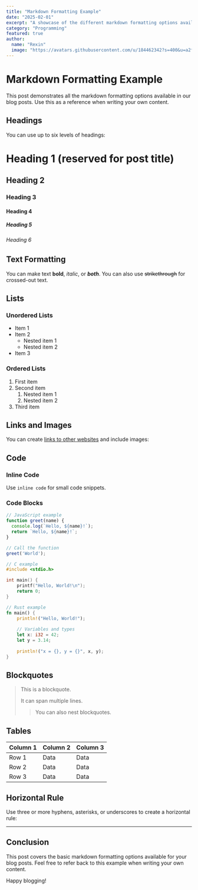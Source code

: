 ```yaml
---
title: "Markdown Formatting Example"
date: "2025-02-01"
excerpt: "A showcase of the different markdown formatting options available in our blog posts."
category: "Programming"
featured: true
author:
  name: "Rexin"
  image: "https://avatars.githubusercontent.com/u/184462342?s=400&u=a2f83a4a245ecae91d6b862aa8e876e6a5659801&v=4"
---
```


# Markdown Formatting Example

This post demonstrates all the markdown formatting options available in our blog posts. Use this as a reference when writing your own content.

## Headings

You can use up to six levels of headings:

# Heading 1 (reserved for post title)
## Heading 2
### Heading 3
#### Heading 4
##### Heading 5
###### Heading 6

## Text Formatting

You can make text **bold**, *italic*, or ***both***. You can also use ~~strikethrough~~ for crossed-out text.

## Lists

### Unordered Lists

- Item 1
- Item 2
  - Nested item 1
  - Nested item 2
- Item 3

### Ordered Lists

1. First item
2. Second item
   1. Nested item 1
   2. Nested item 2
3. Third item

## Links and Images

You can create [links to other websites](https://nextjs.org) and include images:

## Code

### Inline Code

Use `inline code` for small code snippets.

### Code Blocks

```javascript
// JavaScript example
function greet(name) {
  console.log(`Hello, ${name}!`);
  return `Hello, ${name}!`;
}

// Call the function
greet('World');
```

```c
// C example
#include <stdio.h>

int main() {
    printf("Hello, World!\n");
    return 0;
}
```

```rust
// Rust example
fn main() {
    println!("Hello, World!");
    
    // Variables and types
    let x: i32 = 42;
    let y = 3.14;
    
    println!("x = {}, y = {}", x, y);
}
```

## Blockquotes

> This is a blockquote.
> 
> It can span multiple lines.
>
> > You can also nest blockquotes.

## Tables

| Column 1 | Column 2 | Column 3 |
|----------|----------|----------|
| Row 1    | Data     | Data     |
| Row 2    | Data     | Data     |
| Row 3    | Data     | Data     |

## Horizontal Rule

Use three or more hyphens, asterisks, or underscores to create a horizontal rule:

---

## Conclusion

This post covers the basic markdown formatting options available for your blog posts. Feel free to refer back to this example when writing your own content.

Happy blogging! 